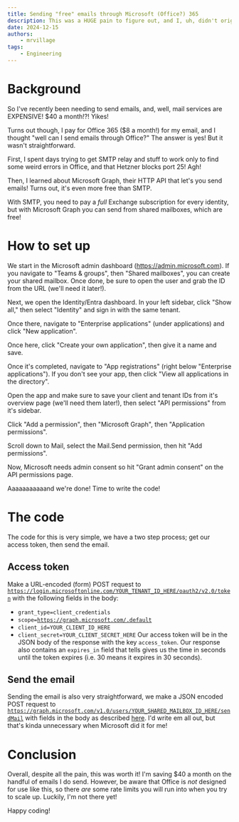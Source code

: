 ```yaml
---
title: Sending "free" emails through Microsoft (Office?) 365
description: This was a HUGE pain to figure out, and I, uh, didn't originally write it down, so
date: 2024-12-15
authors:
    - mrvillage
tags:
    - Engineering
---
```

# Background
So I've recently been needing to send emails, and, well, mail services are EXPENSIVE! $40 a month!?! Yikes!

Turns out though, I pay for Office 365 ($8 a month!) for my email, and I thought "well can I send emails through Office?" The answer is yes! But it wasn't straightforward.

First, I spent days trying to get SMTP relay and stuff to work only to find some weird errors in Office, and that Hetzner blocks port 25! Agh!

Then, I learned about Microsoft Graph, their HTTP API that let's you send emails! Turns out, it's even more free than SMTP.

With SMTP, you need to pay a *full* Exchange subscription for every identity, but with Microsoft Graph you can send from shared mailboxes, which are free!

# How to set up
We start in the Microsoft admin dashboard (https://admin.microsoft.com). If you navigate to "Teams & groups", then "Shared mailboxes", you can create your shared mailbox. Once done, be sure to open the user and grab the ID from the URL (we'll need it later!).

Next, we open the Identity/Entra dashboard. In your left sidebar, click "Show all," then select "Identity" and sign in with the same tenant.

Once there, navigate to "Enterprise applications" (under applications) and click "New application".

Once here, click "Create your own application", then give it a name and save.

Once it's completed, navigate to "App registrations" (right below "Enterprise applications"). If you don't see your app, then click "View all applications in the directory".

Open the app and make sure to save your client and tenant IDs from it's overview page (we'll need them later!), then select "API permissions" from it's sidebar.

Click "Add a permission", then "Microsoft Graph", then "Application permissions".

Scroll down to Mail, select the Mail.Send permission, then hit "Add permissions".

Now, Microsoft needs admin consent so hit "Grant admin consent" on the API permissions page.

Aaaaaaaaaaand we're done! Time to write the code!

# The code
The code for this is very simple, we have a two step process; get our access token, then send the email.

## Access token
Make a URL-encoded (form) POST request to <code>https://login.microsoftonline.com/YOUR_TENANT_ID_HERE/oauth2/v2.0/token</code> with the following fields in the body:
- <code>grant_type=client_credentials</code>
- <code>scope=https://graph.microsoft.com/.default</code>
- <code>client_id=YOUR_CLIENT_ID_HERE</code>
- <code>client_secret=YOUR_CLIENT_SECRET_HERE</code>
Our access token will be in the JSON body of the response with the key <code>access_token</code>. Our response also contains an <code>expires_in</code> field that tells gives us the time in seconds until the token expires (i.e. 30 means it expires in 30 seconds).

## Send the email
Sending the email is also very straightforward, we make a JSON encoded POST request to <code>https://graph.microsoft.com/v1.0/users/YOUR_SHARED_MAILBOX_ID_HERE/sendMail</code> with fields in the body as described [here](https://learn.microsoft.com/en-us/graph/api/user-sendmail?view=graph-rest-1.0&tabs=http). I'd write em all out, but that's kinda unnecessary when Microsoft did it for me!

# Conclusion
Overall, despite all the pain, this was worth it! I'm saving $40 a month on the handful of emails I do send. However, be aware that Office is *not* designed for use like this, so there *are* some rate limits you will run into when you try to scale up. Luckily, I'm not there yet!

Happy coding!
